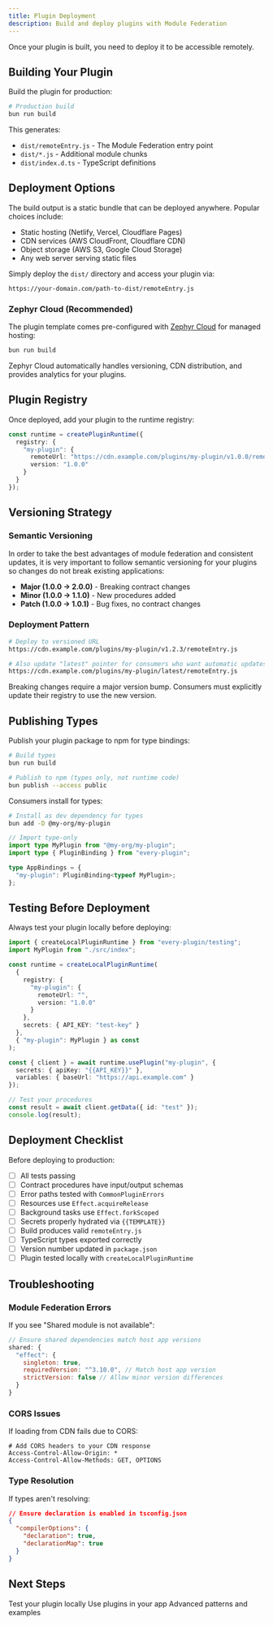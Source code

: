 ```yaml
---
title: Plugin Deployment
description: Build and deploy plugins with Module Federation
---
```


Once your plugin is built, you need to deploy it to be accessible remotely.

## Building Your Plugin

Build the plugin for production:

```bash
# Production build
bun run build
```

This generates:
- `dist/remoteEntry.js` - The Module Federation entry point
- `dist/*.js` - Additional module chunks
- `dist/index.d.ts` - TypeScript definitions

## Deployment Options

The build output is a static bundle that can be deployed anywhere. Popular choices include:

- Static hosting (Netlify, Vercel, Cloudflare Pages)
- CDN services (AWS CloudFront, Cloudflare CDN)
- Object storage (AWS S3, Google Cloud Storage)
- Any web server serving static files

Simply deploy the `dist/` directory and access your plugin via:

```
https://your-domain.com/path-to-dist/remoteEntry.js
```

### Zephyr Cloud (Recommended)

The plugin template comes pre-configured with [Zephyr Cloud](https://zephyr-cloud.io/) for managed hosting:

```bash
bun run build
```

<Callout type="info">
Zephyr Cloud automatically handles versioning, CDN distribution, and provides analytics for your plugins.
</Callout>

## Plugin Registry

Once deployed, add your plugin to the runtime registry:

```typescript
const runtime = createPluginRuntime({
  registry: {
    "my-plugin": {
      remoteUrl: "https://cdn.example.com/plugins/my-plugin/v1.0.0/remoteEntry.js",
      version: "1.0.0"
    }
  }
});
```

## Versioning Strategy

### Semantic Versioning

In order to take the best advantages of module federation and consistent updates, it is very important to follow semantic versioning for your plugins so changes do not break existing applications:

- **Major (1.0.0 → 2.0.0)** - Breaking contract changes
- **Minor (1.0.0 → 1.1.0)** - New procedures added
- **Patch (1.0.0 → 1.0.1)** - Bug fixes, no contract changes

### Deployment Pattern

```bash
# Deploy to versioned URL
https://cdn.example.com/plugins/my-plugin/v1.2.3/remoteEntry.js

# Also update "latest" pointer for consumers who want automatic updates
https://cdn.example.com/plugins/my-plugin/latest/remoteEntry.js
```

<Callout type="warning">
Breaking changes require a major version bump. Consumers must explicitly update their registry to use the new version.
</Callout>

## Publishing Types

Publish your plugin package to npm for type bindings:

```bash
# Build types
bun run build

# Publish to npm (types only, not runtime code)
bun publish --access public
```

Consumers install for types:

```bash
# Install as dev dependency for types
bun add -D @my-org/my-plugin
```

```typescript
// Import type-only
import type MyPlugin from "@my-org/my-plugin";
import type { PluginBinding } from "every-plugin";

type AppBindings = {
  "my-plugin": PluginBinding<typeof MyPlugin>;
};
```

## Testing Before Deployment

Always test your plugin locally before deploying:

```typescript
import { createLocalPluginRuntime } from "every-plugin/testing";
import MyPlugin from "./src/index";

const runtime = createLocalPluginRuntime(
  { 
    registry: { 
      "my-plugin": { 
        remoteUrl: "", 
        version: "1.0.0" 
      } 
    },
    secrets: { API_KEY: "test-key" }
  },
  { "my-plugin": MyPlugin } as const
);

const { client } = await runtime.usePlugin("my-plugin", {
  secrets: { apiKey: "{{API_KEY}}" },
  variables: { baseUrl: "https://api.example.com" }
});

// Test your procedures
const result = await client.getData({ id: "test" });
console.log(result);
```

## Deployment Checklist

Before deploying to production:

- [ ] All tests passing
- [ ] Contract procedures have input/output schemas
- [ ] Error paths tested with `CommonPluginErrors`
- [ ] Resources use `Effect.acquireRelease`
- [ ] Background tasks use `Effect.forkScoped`
- [ ] Secrets properly hydrated via `{{TEMPLATE}}`
- [ ] Build produces valid `remoteEntry.js`
- [ ] TypeScript types exported correctly
- [ ] Version number updated in `package.json`
- [ ] Plugin tested locally with `createLocalPluginRuntime`

## Troubleshooting

### Module Federation Errors

If you see "Shared module is not available":

```javascript
// Ensure shared dependencies match host app versions
shared: {
  "effect": {
    singleton: true,
    requiredVersion: "^3.10.0", // Match host app version
    strictVersion: false // Allow minor version differences
  }
}
```

### CORS Issues

If loading from CDN fails due to CORS:

```
# Add CORS headers to your CDN response
Access-Control-Allow-Origin: *
Access-Control-Allow-Methods: GET, OPTIONS
```

### Type Resolution

If types aren't resolving:

```json
// Ensure declaration is enabled in tsconfig.json
{
  "compilerOptions": {
    "declaration": true,
    "declarationMap": true
  }
}
```

## Next Steps

<Cards>
  <Card title="Testing" href="/docs/testing">
    Test your plugin locally
  </Card>
  <Card title="Using Plugins" href="/docs/using-plugins">
    Use plugins in your app
  </Card>
  <Card title="Recipes" href="/docs/recipes">
    Advanced patterns and examples
  </Card>
</Cards>
